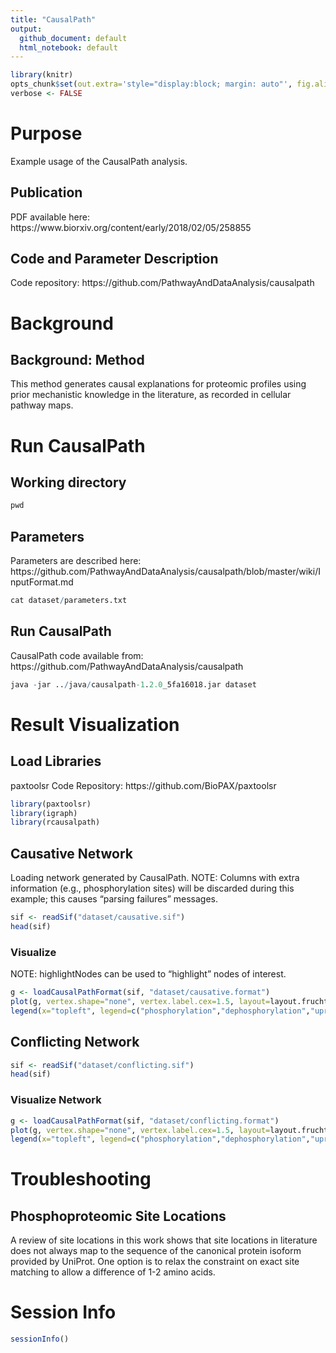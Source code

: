 ```yaml
---
title: "CausalPath"
output:
  github_document: default
  html_notebook: default
---
```

  
```r
library(knitr)
opts_chunk$set(out.extra='style="display:block; margin: auto"', fig.align="center", tidy=FALSE)
verbose <- FALSE
```

# Purpose

Example usage of the CausalPath analysis.

## Publication 

PDF available here: https://www.biorxiv.org/content/early/2018/02/05/258855

## Code and Parameter Description 

Code repository: https://github.com/PathwayAndDataAnalysis/causalpath

# Background 
## Background: Method 
This method generates causal explanations for proteomic profiles using prior mechanistic knowledge in the literature, as recorded in cellular pathway maps. 

# Run CausalPath
## Working directory 

```r
pwd
```

## Parameters 

Parameters are described here: https://github.com/PathwayAndDataAnalysis/causalpath/blob/master/wiki/InputFormat.md

```r
cat dataset/parameters.txt
```

## Run CausalPath 

CausalPath code available from: https://github.com/PathwayAndDataAnalysis/causalpath

```r
java -jar ../java/causalpath-1.2.0_5fa16018.jar dataset
```

# Result Visualization
## Load Libraries 

paxtoolsr Code Repository: https://github.com/BioPAX/paxtoolsr

```r
library(paxtoolsr)
library(igraph)
library(rcausalpath)
```

## Causative Network

Loading network generated by CausalPath. NOTE: Columns with extra information (e.g., phosphorylation sites) will be discarded during this example; this causes "parsing failures" messages.

```r
sif <- readSif("dataset/causative.sif")
head(sif)
```

### Visualize 

NOTE: highlightNodes can be used to "highlight" nodes of interest. 

```r
g <- loadCausalPathFormat(sif, "dataset/causative.format")
plot(g, vertex.shape="none", vertex.label.cex=1.5, layout=layout.fruchterman.reingold, main="Causative Network")
legend(x="topleft", legend=c("phosphorylation","dephosphorylation","upregulates expression","downregulates expression"), col=c("#006400","#640000","#006400","#640000"), lwd=1, lty=c(2,2,1,1))
```

## Conflicting Network

```r
sif <- readSif("dataset/conflicting.sif")
head(sif)
```

### Visualize Network 

```r
g <- loadCausalPathFormat(sif, "dataset/conflicting.format")
plot(g, vertex.shape="none", vertex.label.cex=1.5, layout=layout.fruchterman.reingold, main="Causative Network")
legend(x="topleft", legend=c("phosphorylation","dephosphorylation","upregulates expression","downregulates expression"), col=c("#006400","#640000","#006400","#640000"), lwd=1, lty=c(2,2,1,1))
```

# Troubleshooting
## Phosphoproteomic Site Locations 

A review of site locations in this work shows that site locations in literature does not always map to the sequence of the canonical protein isoform provided by UniProt. One option is to relax the constraint on exact site matching to allow a difference of 1-2 amino acids. 

# Session Info

```r
sessionInfo()
```